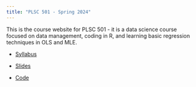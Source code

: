 ```yaml
---
title: "PLSC 501 - Spring 2024"
---
```


This is the course website for PLSC 501 - it is a data science course focused on data management, coding in R, and learning basic regression techniques in OLS and MLE.

-   [Syllabus](syllabus24.qmd)

-   [Slides](slides.qmd)

-   [Code](code.qmd)
